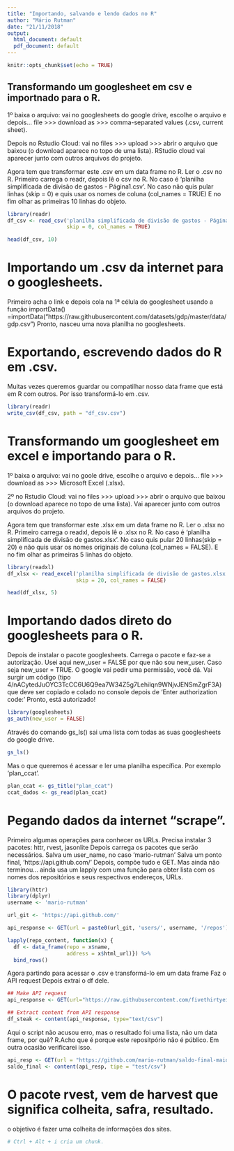 ```yaml
---
title: "Importando, salvando e lendo dados no R"
author: "Mário Rutman"
date: "21/11/2018"
output:
  html_document: default
  pdf_document: default
---
```


```r
knitr::opts_chunk$set(echo = TRUE)
```

## Transformando um googlesheet em csv e importnado para o R.

1º baixa o arquivo: vai no googlesheets do google drive, escolhe o arquivo e depois...
file >>> download as >>> comma-separated values (.csv, current sheet). 

Depois no Rstudio Cloud: vai no files >>> upload >>> abrir o arquivo que baixou (o download aparece no topo de uma lista). 
RStudio cloud vai aparecer junto com outros arquivos do projeto.

Agora tem que transformar este .csv em um data frame no R. Ler o .csv no R.
Primeiro carrega o readr, depois lê o csv no R. No caso é 'planilha simplificada de divisão de gastos - Página1.csv'.
No caso não quis pular linhas (skip = 0) e quis usar os nomes de coluna (col_names = TRUE)
E no fim olhar as primeiras 10 linhas do objeto.
```r
library(readr)
df_csv <- read_csv('planilha simplificada de divisão de gastos - Página1.csv',
                   skip = 0, col_names = TRUE)

head(df_csv, 10)
```
# Importando um .csv da internet para o googlesheets.
Primeiro acha o link e depois cola na 1ª célula do googlesheet usando a função importData()
=importData("https://raw.githubusercontent.com/datasets/gdp/master/data/gdp.csv")
Pronto, nasceu uma nova planilha no googlesheets.

# Exportando, escrevendo dados do R em .csv.
Muitas vezes queremos guardar ou compatilhar nosso data frame que está em R com outros. Por isso transformá-lo em .csv.

```r
library(readr)
write_csv(df_csv, path = "df_csv.csv")
```

# Transformando um googlesheet em excel e importando para o R.

1º baixa o arquivo: vai no goole drive, escolhe o arquivo e depois...
file >>> download as >>> Microsoft Excel (.xlsx). 

2º no Rstudio Cloud: vai no files >>> upload >>> abrir o arquivo que baixou (o download aparece no topo de uma lista). 
Vai aparecer junto com outros arquivos do projeto.

Agora tem que transformar este .xlsx em um data frame no R. Ler o .xlsx no R.
Primeiro carrega o readxl, depois lê o .xlsx no R. No caso é 'planilha simplificada de divisão de gastos.xlsx'.
No caso quis pular 20 linhas(skip = 20) e não quis usar os nomes originais de coluna (col_names = FALSE).
E no fim olhar as primeiras 5 linhas do objeto.
```r
library(readxl)
df_xlsx <- read_excel('planilha simplificada de divisão de gastos.xlsx',
                      skip = 20, col_names = FALSE)

head(df_xlsx, 5)
```


# Importando dados direto do googlesheets para o R.
Depois de instalar o pacote googlesheets.
Carrega o pacote e faz-se a autorização.
Usei aqui new_user = FALSE por que não sou new_user. Caso seja new_user = TRUE.
O google vai pedir uma permissão, você dá. Vai surgir um código (tipo 4/nACytedJuOYC3TcCC6U6Q9ea7W34Z5g7Lehilqn9WNjvJENSmZgrF3A) que deve ser copiado e colado no console depois de 'Enter authorization code:'
Pronto, está autorizado!

```r
library(googlesheets)
gs_auth(new_user = FALSE)
```


Através do comando gs_ls() sai uma lista com todas as suas googlesheets do google drive.
```r
gs_ls()
```

Mas o que queremos é acessar e ler uma planilha específica. Por exemplo 'plan_ccat'.
```r
plan_ccat <- gs_title("plan_ccat")
ccat_dados <- gs_read(plan_ccat)
```


# Pegando dados da internet "scrape".

Primeiro algumas operações para conhecer os URLs.
Precisa instalar 3 pacotes: httr, rvest, jasonlite
Depois carrega os pacotes que serão necessários.
Salva um user_name, no caso 'mario-rutman'
Salva um ponto final, 'https://api.github.com/'
Depois, compõe tudo e GET.
Mas ainda não terminou... ainda usa um lapply com uma função para obter lista com os nomes dos repositórios e seus respectivos endereços, URLs.


```r
library(httr)
library(dplyr)
username <- 'mario-rutman'

url_git <- 'https://api.github.com/'

api_response <- GET(url = paste0(url_git, 'users/', username, '/repos'))

lapply(repo_content, function(x) {
  df <- data_frame(repo = x$name,
                   address = x$html_url)}) %>% 
  bind_rows()
```
 	
Agora partindo para acessar o .csv e transformá-lo em um data frame
Faz o API request
Depois extrai o df dele.
```r
## Make API request
api_response <- GET(url="https://raw.githubusercontent.com/fivethirtyeight/data/master/steak-survey/steak-risk-survey.csv")

## Extract content from API response
df_steak <- content(api_response, type="text/csv")

```

Aqui o script não acusou erro, mas o resultado foi uma lista, não um data frame, por quê?
R.Acho que é porque este repositpório não é público. Em outra ocasião verificarei isso.
```r
api_resp <- GET(url = "https://github.com/mario-rutman/saldo-final-maior-que-zero/blob/38db9757151d7466cf062162b5561b17e3a22dc8/fff.csv")
saldo_final <- content(api_resp, tipe = "test/csv")
```

# O pacote rvest, vem de harvest que significa colheita, safra, resultado.
o objetivo é fazer uma colheita de informações dos sites.


```r
# Ctrl + Alt + i cria um chunk.
```

